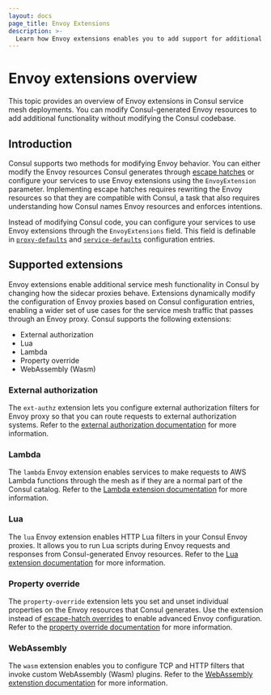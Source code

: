 ```yaml
---
layout: docs
page_title: Envoy Extensions
description: >-
  Learn how Envoy extensions enables you to add support for additional Envoy features without modifying the Consul codebase. 
---
```


# Envoy extensions overview

This topic provides an overview of Envoy extensions in Consul service mesh deployments. You can modify Consul-generated Envoy resources to add additional functionality without modifying the Consul codebase.

## Introduction

Consul supports two methods for modifying Envoy behavior. You can either modify the Envoy resources Consul generates through [escape hatches](/consul/docs/connect/proxies/envoy#escape-hatch-overrides) or configure your services to use Envoy extensions using the `EnvoyExtension` parameter. Implementing escape hatches requires rewriting the Envoy resources so that they are compatible with Consul, a task that also requires understanding how Consul names Envoy resources and enforces intentions.

Instead of modifying Consul code, you can configure your services to use Envoy extensions through the `EnvoyExtensions` field. This field is definable in [`proxy-defaults`](/consul/docs/connect/config-entries/proxy-defaults#envoyextensions) and [`service-defaults`](/consul/docs/connect/config-entries/service-defaults#envoyextensions) configuration entries.


## Supported extensions

Envoy extensions enable additional service mesh functionality in Consul by changing how the sidecar proxies behave. Extensions dynamically modify the configuration of Envoy proxies based on Consul configuration entries, enabling a wider set of use cases for the service mesh  traffic that passes through an Envoy proxy. Consul supports the following extensions:

- External authorization
- Lua
- Lambda
- Property override
- WebAssembly (Wasm) 

### External authorization

The `ext-authz` extension lets you configure external authorization filters for Envoy proxy so that you can route requests to external authorization systems. Refer to the [external authorization documentation](/consul/docs/connect/proxies/envoy-extensions/usage/ext-authz) for more information.

### Lambda

The `lambda` Envoy extension enables services to make requests to AWS Lambda functions through the mesh as if they are a normal part of the Consul catalog. Refer to the [Lambda extension documentation](/consul/docs/connect/proxies/envoy-extensions/usage/lambda) for more information.

### Lua

The `lua` Envoy extension enables HTTP Lua filters in your Consul Envoy proxies. It allows you to run Lua scripts during Envoy requests and responses from Consul-generated Envoy resources. Refer to the [Lua extension documentation](/consul/docs/connect/proxies/envoy-extensions/usage/lua) for more information.

### Property override

The `property-override` extension lets you set and unset individual properties on the Envoy resources that Consul generates. Use the extension instead of [escape-hatch overrides](/consul/docs/connect/proxies/envoy#escape-hatch-overrides) to enable advanced Envoy configuration. Refer to the [property override documentation](/consul/docs/connect/proxies/envoy-extensions/usage/property-override) for more information.

### WebAssembly

The `wasm` extension enables you to configure TCP and HTTP filters that invoke custom WebAssembly (Wasm) plugins. Refer to the [WebAssembly extenstion documentation](/consul/docs/connect/proxies/envoy-extensions/usage/wasm) for more information.
